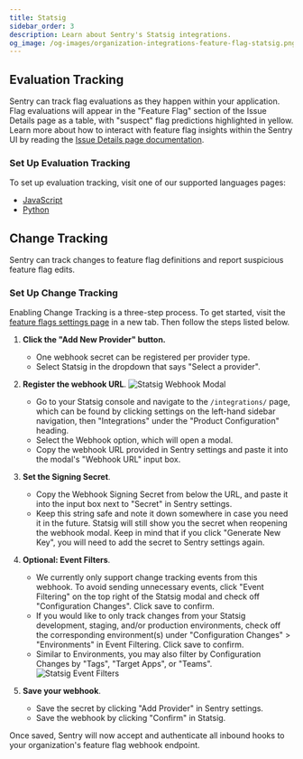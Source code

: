 ```yaml
---
title: Statsig
sidebar_order: 3
description: Learn about Sentry's Statsig integrations.
og_image: /og-images/organization-integrations-feature-flag-statsig.png
---
```


## Evaluation Tracking

Sentry can track flag evaluations as they happen within your application.  Flag evaluations will appear in the "Feature Flag" section of the Issue Details page as a table, with "suspect" flag predictions highlighted in yellow. Learn more about how to interact with feature flag insights within the Sentry UI by reading the [Issue Details page documentation](/product/issues/issue-details/#feature-flags).

### Set Up Evaluation Tracking

To set up evaluation tracking, visit one of our supported languages pages:
* [JavaScript](/platforms/javascript/configuration/integrations/statsig/)
* [Python](/platforms/python/integrations/statsig/)

## Change Tracking

Sentry can track changes to feature flag definitions and report suspicious feature flag edits.

### Set Up Change Tracking

Enabling Change Tracking is a three-step process. To get started, visit the [feature flags settings page](https://sentry.io/orgredirect/organizations/:orgslug/settings/feature-flags/change-tracking/) in a new tab. Then follow the steps listed below.

1. **Click the "Add New Provider" button.**
    - One webhook secret can be registered per provider type.
    - Select Statsig in the dropdown that says "Select a provider".
2. **Register the webhook URL**.
    ![Statsig Webhook Modal](./img/statsig-webhook-modal.png)
    - Go to your Statsig console and navigate to the `/integrations/` page, which can be found by clicking settings on the left-hand sidebar navigation, then "Integrations" under the "Product Configuration" heading.
    - Select the Webhook option, which will open a modal.
    - Copy the webhook URL provided in Sentry settings and paste it into the modal's "Webhook URL" input box.
3. **Set the Signing Secret**.
    - Copy the Webhook Signing Secret from below the URL, and paste it into the input box next to "Secret" in Sentry settings.
    - Keep this string safe and note it down somewhere in case you need it in the future. Statsig will still show you the secret when reopening the webhook modal. Keep in mind that if you click "Generate New Key", you will need to add the secret to Sentry settings again.
4. **Optional: Event Filters**.
   - We currently only support change tracking events from this webhook. To avoid sending unnecessary events, click "Event Filtering" on the top right of the Statsig modal and check off "Configuration Changes". Click save to confirm.
   - If you would like to only track changes from your Statsig development, staging, and/or production environments, check off the corresponding environment(s) under "Configuration Changes" > "Environments" in Event Filtering. Click save to confirm.
   - Similar to Environments, you may also filter by Configuration Changes by "Tags", "Target Apps", or "Teams".
   ![Statsig Event Filters](./img/statsig-event-filters.png)

5. **Save your webhook**.
    - Save the secret by clicking "Add Provider" in Sentry settings.
    - Save the webhook by clicking "Confirm" in Statsig.

Once saved, Sentry will now accept and authenticate all inbound hooks to your organization's feature flag webhook endpoint.
